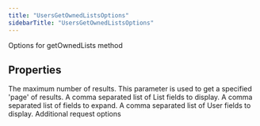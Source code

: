 ```yaml
---
title: "UsersGetOwnedListsOptions"
sidebarTitle: "UsersGetOwnedListsOptions"
---
```


Options for getOwnedLists method

## Properties

<ParamField name="maxResults" type="`number`">
The maximum number of results.
</ParamField>





<ParamField name="paginationToken" type="`string`">
This parameter is used to get a specified 'page' of results.
</ParamField>





<ParamField name="listfields" type="`any`[]">
A comma separated list of List fields to display.
</ParamField>





<ParamField name="expansions" type="`any`[]">
A comma separated list of fields to expand.
</ParamField>





<ParamField name="userfields" type="`any`[]">
A comma separated list of User fields to display.
</ParamField>





<ParamField name="requestOptions" type="[`RequestOptions`](/xdks/typescript/reference/interfaces/RequestOptions)">
Additional request options
</ParamField>



